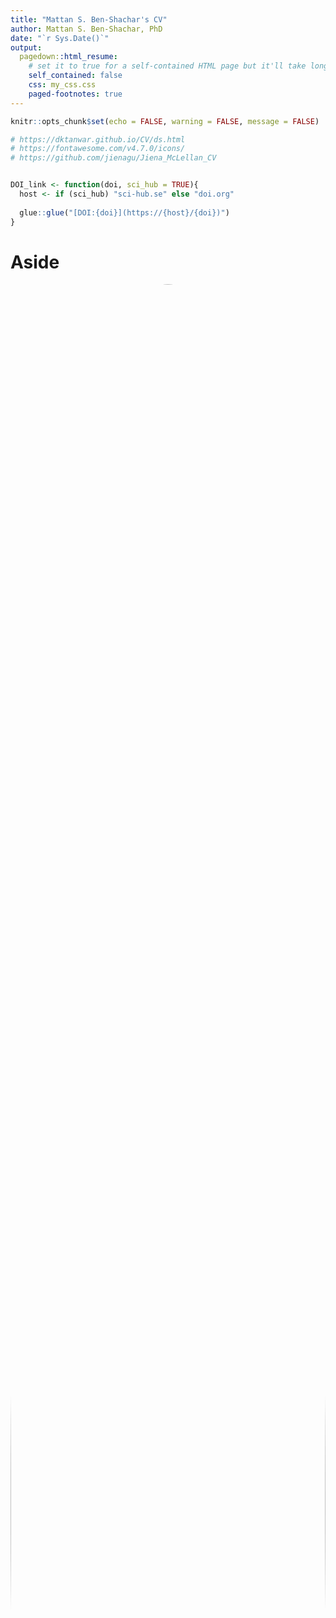 ```yaml
---
title: "Mattan S. Ben-Shachar's CV"
author: Mattan S. Ben-Shachar, PhD
date: "`r Sys.Date()`"
output:
  pagedown::html_resume:
    # set it to true for a self-contained HTML page but it'll take longer to render
    self_contained: false
    css: my_css.css
    paged-footnotes: true
---
```


```r
knitr::opts_chunk$set(echo = FALSE, warning = FALSE, message = FALSE)

# https://dktanwar.github.io/CV/ds.html
# https://fontawesome.com/v4.7.0/icons/
# https://github.com/jienagu/Jiena_McLellan_CV


DOI_link <- function(doi, sci_hub = TRUE){
  host <- if (sci_hub) "sci-hub.se" else "doi.org"
  
  glue::glue("[DOI:{doi}](https://{host}/{doi})")
}
```

Aside
================================================================================

<center>
<img src="headshots/JSF_9523.png" style="width:100%; border-radius: 50%;"/>
</center>

Contact Info {#contact}
--------------------------------------------------------------------------------

<i class="fa fa-envelope"></i> mattansb@msbstats.info  
<i class="fa fa-globe"></i> [Home Page](https://home.msbstats.info) | <i class="fa fa-rss"></i> [Blog](https://blog.msbstats.info/)  
<i class="fa fa-github"></i> [GitHub](https://github.com/mattansb) | <i class="fa fa-linkedin"></i> [LinkedIn](https://www.linkedin.com/in/mattan-s-ben-shachar)   
<i class="fa fa-twitter"></i> [Twitter](https://twitter.com/mattansb) | <i class="fa fa-cloud"></i> [BlueSky](https://bsky.app/profile/mattansb.bsky.social)  
<i class="fa fa-id-badge"></i> [ORCID](https://orcid.org/0000-0002-4287-4801) |
<i class="fa fa-graduation-cap"></i> [G-Scholar](https://scholar.google.co.il/citations?user=Vrbic5QAAAAJ)  

<!-- <i class="fa fa-phone"></i> +972 50-837-1566   -->
<!-- <i class="fa fa-home"></i> 5 Dunash st., apt 27, Ramat-Gan   -->

Languages {#languages}
--------------------------------------------------------------------------------

English - native language  
Hebrew - native language  

Technical Skills
--------------------------------------------------------------------------------

**Programming:** R, Matlab, SQL, Stan, Python, Git(Hub) (See my [github profile](https://github.com/mattansb)).  

**Documentation:** Office Suites, (R)Markdown/Quatro, Google Docs/Sheets.  

Disclaimer {#disclaimer}
--------------------------------------------------------------------------------

See [short resume](https://mattansb.github.io/CV/resume).

Last updated on `r Sys.Date()`.

Main
================================================================================

Mattan S. Ben-Shachar, PhD {#title}
--------------------------------------------------------------------------------

As a freelance [research analyst and statistical consultant](#stats-analyst) specializing in the social sciences, I offer comprehensive guidance throughout all stages of the research process, having provided support and consultation in these areas to numerous researchers, across several institutions. Holding a [PhD in neurocognitive psychology](#education) from Ben-Gurion University, I am deeply rooted in theoretical and applied statistics, and am committed to the principles of data analysis, inferential statistics, and reproducible research.

Concurrently, I am a [statistics educator](#teaching) at both Ben-Gurion University and Tel-Aviv University, teaching bachelor- and graduate-level statistics, research methods, and R programming, ranging from introductory statistics to applied machine learning. I supplement my goal of making statistics more accessible as an active [`R` developer](#R-dev), creating tools that aid in understanding statistical models.

Education {data-icon=graduation-cap data-concise=true #education}
--------------------------------------------------------------------------------

### Ph.D. in Psychology

Ben-Gurion University

Be'er Sheva, Israel

2023

**Title:** *The Electrophysiological Basis of Processing Speed*  
([Download dissertation (pdf) <i class="fa fa-download"></i>](https://drive.google.com/uc?export=download&id=10NbOvivBrRQiCiioiR4g4X3xk3Msp0G_) | [Audio overview <i class="fa fa-circle-play"></i>](https://drive.google.com/file/d/14u6hj1nqUKCrQQEhsjl_LSnvWecxv0aj/view))  
**Supervisor:** Prof. Andrea Berger  

<!-- **Courses:**   -->

<!-- ::: concise -->
<!--  - Advanced EEG Methods -->
<!--  - Hierarchical Linear Models -->
<!--  - Linear Algebra for Neuroscience -->
<!--  - Machine Learning -->
<!-- ::: -->

### M.A. in Experimental Cognitive Psychology

Ben-Gurion University

Be'er Sheva, Israel

2017

**Title:** *Electrophysiological Evidence for the Role of Processing Speed and Attentional Control in Visual Recognition Tasks.*  
**Supervisor:** Prof. Andrea Berger

### B.A. in Behavioral Sciences

Ben-Gurion University

Be'er Sheva, Israel

2015

Graduated *Magna Cum Laude*

<!-- ### Entrance Test for Advanced Degrees in Psychology (MITAM) -->

<!-- N/A -->

<!-- N/A -->

<!-- 2014 -->

<!-- Received 138 (92th percentile) -->

<!-- ### Psychometric Entrance Test (PET) -->

<!-- N/A -->

<!-- N/A -->

<!-- 2011 -->

<!-- Received 727 (94th percentile) -->

<!-- ### Israeli Matriculation Certificate (Te'udat Bagrut) -->

<!-- N/A -->

<!-- N/A -->

<!-- 2008 -->

<!-- ::: concise -->
<!-- - 5-unit level in English -->
<!-- - 4-unit level in Mathematics -->
<!-- - 5-unit elective in geography -->
<!-- ::: -->

Professional Experience {data-icon=laptop}
--------------------------------------------------------------------------------

### Statistical Consultant & Research Analyst {#stats-analyst}

N/A

N/A

Since 2016

I am deeply rooted in theoretical and applied statistics, and am committed to the principles of data analysis, inferential statistics, and reproducible research, while also mindful of the practical needs of researchers and academics. I provide guidance throughout all stages of the research process and decision-guided statistical analyses. I specialize in the following methods:

::: concise
- Generalized linear models (regression, AN(C)OVA)  
- Generalized mixed effects models (HLM, LMM)   
- Missing data analysis and treatment  
- Structural equation modeling (SEM)  
- Factor analysis and clustering
- Bayesian modeling and inference  
- Nonlinear models (NLM)  
:::

*For more info and client testimonials, see [my home page](https://home.msbstats.info/stats-consultation).*

### Statistics Lecturer

N/A

N/A

Since 2015

My teaching and instructing are focused on undergraduate- and graduate-level statistics, research methods, and R programming. Over the last `r as.integer(ceiling(difftime(Sys.Date(), as.Date("2015-09-30"), unit="weeks")/52.25))` years I have taught 920 undergraduate students and 570 graduate students across over a dozen courses. See [*Teaching Experience*](#teaching) section.

### R Developer {#R-dev}

N/A

N/A

Since 2016

Core developer of the [*easystats* eco-system of packages](https://easystats.github.io/easystats/) --
an [award-winning](#awards) collection of R packages,
which aims to provide a unifying and consistent framework to tame, discipline and harness the scary R statistics and their pesky models (e.g., [*parameters*](https://cran.r-project.org/package=parameters), [*performance*](https://cran.r-project.org/package=performance), and more).

- Developer and maintainer of [***effectsize***](https://easystats.github.io/effectsize/) for 
estimating indices of effect size and standardized parameters.  
- Developer of [***bayestestR***](https://easystats.github.io/bayestestR/), a package for describing and testing posterior distributions and Bayesian models.

*See my full [github profile](https://github.com/mattansb).*

:::aside
List of additional packages I have contributed to: [`afex`](https://cran.r-project.org/package=afex), [`brms`](https://cran.r-project.org/package=brms), [`ggeffects`](https://cran.r-project.org/package=ggeffects), [`semTools`](https://cran.r-project.org/package=semTools).
:::


### Neurocognitive Researcher

N/A

N/A

2015 - 2022

My research focused on differential cognitive psychology using behavioral and physiological methods, occasionally collaborating with international research groups. I have experience designing computerized tasks that evoke individual differences in an array of cognitive abilities. I have also led and managed research projects, including teams of graduate students and research assistants.

***Neurophysiological Signal Processing***: I have collected and analyzed multi-channel electroencephalography (EEG) data using `eeglab`. My experience with signal pre-processing includes noise "cleaning" methods as well as dimension reduction tools (PCA, ICA); I specialize in latency measurement of event-related potentials (ERPs).

- Developed Matlab toolboxes for artifact removal ([TBT](https://github.com/mattansb/TBT), an eeglab plugin) and for plotting and extracting measurements for processed EEG/ERP/wavelet data ([EPP-TB](https://github.com/mattansb/EPP-TB)).
- Instructed workshops for pre-processing of experimental EEG.

### MITAM Exam Developer

National Institute for Testing and Evaluation

N/A

Since 2020

I am a developer and reviewer of the MITAM exam (entrance test for advanced degrees in psychology - equivalent to the GRE).

<!-- ### Member of Editorial Board -->

<!-- N/A -->

<!-- N/A -->

<!-- N/A -->

<!-- - (2020 - Present) Review Editor for *Frontiers in Applied Mathematics and Statistics* and *Frontiers in Psychology*.   -->
<!-- - Ad hoc reviewer: *British Journal of Mathematical and Statistical Psychology*, *Cerebral Cortex*, *Frontiers in Psychology*, and *Advances in Methods and Practices in Psychological Science*. -->


<!-- ### Research Assistant -->

<!-- ERP Lab for Developmental Studies -->

<!-- Ben-Gurion University -->

<!-- 2013 - 2015 -->

<!-- ::: concise -->
<!-- - EEG data acquisition on preschool children. -->
<!-- - Behavioral game-like tasks with children. -->
<!-- ::: -->

<!-- ### Quality Assurance Manager -->

<!-- Groupon, Israel -->

<!-- N/A -->

<!-- 2012 - 2013 -->

<!-- ::: concise -->
<!-- - Established the quality assurance division. -->
<!-- - Examination of all daily deals.   -->
<!-- - Checked for compliance with consumer protection laws.   -->
<!-- ::: -->

<!-- Research Topics {data-icon=flask #topics} -->
<!-- -------------------------------------------------------------------------------- -->

<!-- ### Processing Speed -->

<!-- Ben-Gurion University -->

<!-- Be'er Sheva, Israel -->

<!-- N/A -->

<!-- Focusing on individual differences in processing speed and its relation to higher cognitive abilities, using indirect measures of processing speed, such as: sensitivity to implicit temporal information, ERP latency, and EEG phase synchronicity. -->

<!-- ### Fetal Alcohol Spectrum Disorder -->

<!-- University of Cape Town -->

<!-- Cape Town, South Africa -->

<!-- N/A -->

<!-- Research focused on the effects of prenatal alcohol exposure on the ability to detect mathematical errors in basic arithmetic equations in infancy and adolescence, using EEG/ERP paradigms. -->

<!-- *In collaboration with Andrea Berger, Michael Shmueli, Sandra Jacobson, and Joseph Jacobson* -->

<!-- ### Numerical Cognition -->

<!-- Ben-Gurion University -->

<!-- Be'er Sheva, Israel -->

<!-- N/A -->

<!-- Research automatic processing of quantities and numbers among adults and children, and the development of numerical cognition before formal mathematical education, using both behavioral and electro-physiological (EEG) measures. -->

<!-- *In collaboration with Andrea Berger, Shachar Hochman, Avishai Henik, and Minna Hannula-Sormunen.* -->

\pagebreak

Teaching Experience {data-icon=chalkboard-teacher #teaching}
--------------------------------------------------------------------------------

### Lecturer & Teaching Fellow

N/A

N/A

Since 2018

:::aside
*\* Denotes upcoming courses.*
:::

#### School of Psychological Sciences, Tel-Aviv University

Graduate level courses:  
- [Data Science Lab for Psychologists](https://github.com/mattansb/Machine-Learning-foR-Psychologists) (Spring 2023--2024)  
- [Hierarchical Models](https://github.com/mattansb/Hierarchical-Linear-Models-foR-Psychologists) (Spring 2023--2024)  


#### Department of Psychology, Ben-Gurion University

Graduate level courses:  
- [Hierarchical Linear Models](https://github.com/mattansb/Hierarchical-Linear-Models-foR-Psychologists) (Spring 2022--2023)  
- [Machine Learning for Psychologists](https://github.com/mattansb/Machine-Learning-foR-Psychologists) (Spring 2022--2024)  
- Essential Data Science Skills (2022--2024)  
- [Practical applications in R](https://github.com/mattansb/Advanced-Research-Methods-foR-Psychologists) (Fall 2021--2019)  
- [Structural equation modelling in R](https://github.com/mattansb/Structural-Equation-Modeling-foR-Psychologists) (Spring 2021--2020)  
- [Analysis of factorial designs in R](https://github.com/mattansb/Analysis-of-Factorial-Designs-foR-Psychologists) (Spring 2020--2019)  
  
Under-graduate level courses:  
- Regression and Multi-Variables Analysis (Fall 2022--2023)  
- Experimental Psychology (Fall 2018)

#### Statistics and Data Program, Ben-Gurion University of the Negev

Under-graduate level courses:  
- Introduction to Data Science (Spring 2023--2024)  
- Bayesian Statistics and Modeling (Spring 2023--2024)  

#### School of Cognitive Sciences, Ben-Gurion University of the Negev

Under-graduate level courses:  
- Inferential Statistics (Fall 2022)  

### Workshops

N/A

N/A

N/A

- [*Evaluating Evidence and Making Decisions using Bayesian Statistics*](https://mattansb.github.io/bayesian-evidence). Workshop at the The 8th Conference on Cognitive Research of the Israeli Society for Cognitive Psychology, Israel.  

Traveling workshops:

::: concise
- *Pre-Processing EEG Data* (12h; Oct-Nov 2020, Jan-Feb 2020)  
- *Intro to the R Programming Language* (7h; Jan 2021)  
- *Trends in Open Science* (2h; Nov 2019, May 2019, Dec 2018) 
- [*ANOVA and Contrasts in R*](https://github.com/mattansb/ANOVA-and-Contrasts-in-R) (2h; May 2018)  
:::
 
### Teaching Assistant & Instructor

Ben-Gurion University  

N/A

2015 - 2018

#### Department of Psychology, Ben-Gurion University

Under-graduate level courses:  
- Experimental Psychology (Fall 2017; Summer 2017)  
- Inferential Statistics (Spring 2017--2018)  
- Introduction to Statistics (Fall 2015)  


#### Department of Health Systems Management

Graduate level courses:  
- Research Seminar (*for Graduate Students*) (Fall 2016--2017)  
  
<!-- ### Mitam Instructor -->

<!-- Ofek Mitam -->

<!-- N/A -->

<!-- 2016 -->

<!-- MITAM Prep Course -->




<!-- Military Service {data-icon=fighter-jet} -->
<!-- -------------------------------------------------------------------------------- -->

<!-- ### Discharged with Honor -->

<!-- Israeli Air Force -->

<!-- N/A -->

<!-- 2011 -->

<!-- Staff Sgt. -->

<!-- ### Technical Translator -->

<!-- Depot 22, Israeli Air Force -->

<!-- N/A -->

<!-- 2008 - 2011 -->

<!-- ###  -->

<!-- Technical Studies School, Israeli Air Force -->

<!-- N/A -->

<!-- 2008 -->


Awards and Scholarships {data-icon=star-o #awards}
--------------------------------------------------------------------------------

### SIPS Mission Award

Society for Improving Psychological Science (SIPS)

N/A

2023

[Awarded to the `easystats` project](http://improvingpsych.org/mission/awards/) for improving the training and research practices of psychological scientists.

### Full academic scholarship for graduate studies

Humanities and Social Sci Faculty, Ben-Gurion University

Be'er Sheva, Israel

2015 - 2022

### Negev Mid-Way Scholarship

Kreitman School of Advanced Graduate Studies

Be'er Sheva, Israel

2020 - 2021

### SIPS Commendation

Society for Improving Psychological Science (SIPS)

N/A

2020

[Awarded to the `bayestestR` package](http://improvingpsych.org/mission/awards/) for improving the training and research practices of psychological scientists.

### M.H.R Publication Award

Humanities and Social Sci Faculty, Ben-Gurion University

Be'er Sheva, Israel

2020

For *Ben-Shachar et al. (2020). `r DOI_link("10.1111/acer.14244")`*

### Erasmus+ EU Travel Grant

EU programme for education, training, youth and sport in Europe

N/A

2018

### Radboud Summer School Scholarship

Radboud University

Nijmegen, Netherlands

2018

:::aside
Studied Linear Algebra for Neuroscience with Prof. Mike X. Cohen
:::

### Award for Academic Distinction

Dep. of Sociology and Anthropology, Ben-Gurion University

Be'er Sheva, Israel

2014

\pagebreak

Selected Publications {data-icon=file #pubs}
--------------------------------------------------------------------------------

:::aside
_h-index: `r scholar::get_profile("Vrbic5QAAAAJ")$h_index`_

For a full list of publications, see my [ORCID](https://orcid.org/0000-0002-4287-4801) or [Google Scholar](https://scholar.google.co.il/citations?user=Vrbic5QAAAAJ) profiles. Contact me a PDF of any of my publications.

In many of these works I was involved in the capacity of a statistical consultant or research analyst.

*\* Denotes equal contribution.*
:::

### Peer Reviewed Publications

N/A

N/A

N/A

- **Ben-Shachar, M.S.**, & Berger, A. (2024). Visual-Spatial Abilities Are NOT Related to the Speed of Mental Rotation. _Journal of Experimental Psychology: Human Perception and Performance._ `r DOI_link("10.31234/osf.io/gkzxf", FALSE)`
- Thériault, R., **Ben-Shachar, M.S.**, Patil, I., Lüdecke, D., Wiernik, B. M., & Makowski, D. (2024). Check your outliers! An introduction to identifying statistical outliers in R with easystats. `r DOI_link("10.31234/osf.io/bu6nt", FALSE)`  
- **Ben-Shachar, M.S.**, Patil, I., Thériault, R., Wiernik, B.M., Lüdecke, D. (2023). Phi, Fei, Fo, Fum: Effect Sizes for Categorical Data That Use the Chi‑Squared Statistic. *Mathematics, 11*, 1982. `r DOI_link("10.3390/math11091982", FALSE)`  
- **Ben-Shachar, M.S.**, Lüdecke, D., & Makowski, D. (2020). effectsize: Estimation of Effect Size Indices and Standardized Parameters Aims of the Package. *Journal of Open Source Software, 5*(56), 2815. `r DOI_link("10.21105/joss.02815", FALSE)`  
- **Ben-Shachar, M.S.**, Shmueli M., Meintjes, E.M., Molteno, C.D., Jacobson, J.L., Jacobson, S.W., & Berger A. (2020). Prenatal alcohol exposure alters error detection during simple arithmetic processing: An Electroencephalography study. *Alcoholism: Clinical and Experimental Research, 44*(1), 114-124. `r DOI_link("10.1111/acer.14244")`  
- Makowski, D., **Ben-Shachar, M.S.**, Chen, S.A., & Lüdecke, D. (2019). Indices of Effect Existence and Significance in the Bayesian Framework. *Frontiers in Psychology, 10*, 2767. `r DOI_link("10.3389/fpsyg.2019.02767")`  


### Books and Book Chapters

N/A

N/A

N/A

- Jané, M., Xiao, Q., Yeung, S., **Ben-Shachar, M.S.**, ... & Feldman, G. (2024). *Guide to Effect Sizes and Confidence Intervals*. [https://matthewbjane.quarto.pub/](https://matthewbjane.quarto.pub/)
- **Ben-Shachar, M.S.**, & Berger, A. (2018). An Introduction to Attention and Its Implication for Numerical Cognition. In A. Henik & W. Fias (Eds.), *Heterogeneity of Function in Numerical Cognition* (pp. 93-110). Academic Press. `r DOI_link("10.1016/B978-0-12-811529-9.00005-4")`  

### Misc.

N/A

N/A

N/A

<!-- - Hochman, S.\*, **Ben-Shachar, M.S.**\*, Cohen Kadosh, R., & Henik, A. (*submitted*). A Novel Task for Measuring Spontaneous Focus on Numerosity Among Adults.   -->
- **Ben-Shachar, M.S.**\*, Lisson, S.\*, Shotts-Peretz, D., Hannula-Sormunen, M., & Berger, A. (*preprint*). Spontaneous Focusing on Numerosity Linked to Quantity Discrimination in Children and Adults. `r DOI_link("10.31234/osf.io/mt3n9", FALSE)`  


<!-- ### Talks -->

<!-- N/A -->

<!-- N/A -->

<!-- N/A -->

<!-- - **Ben-Shachar, M. S.** (2022, December). *A Bayesian Introduction to Probabilitese: The Language of Inference*. Psychology graduate seminar, Bar-Ilan University, Israel.   -->
<!-- - **Ben-Shachar, M. S.** & Berger, A. (2019, May). *Impaired detection of erroneous arithmetic equations in adolescents with prenatal alcohol exposure: An EEG study* In Child Development. Symposium conducted at the Israeli Human Neuroimaging Conference, Jerusalem, Israel. -->

<!-- ### Poster Presentations -->

<!-- N/A -->

<!-- N/A -->

<!-- N/A -->

<!-- - **Ben-Shachar, M. S.** & Berger, A. (2023, February). *Visual-Spatial Abilities Are NOT Related to the Speed of Mental Rotation*. Poster presented at the The 5th Conference on Cognitive Research of the Israeli Society for Cognitive Psychology, Akko, Israel.   -->
<!-- - **Ben-Shachar, M. S.** & Berger, A. (2022, February). *Processing Speed: General Trait or Domain Specific? Mental Rotation as a case study*. Poster presented at the The 9th Conference on Cognitive Research of the Israeli Society for Cognitive Psychology, Israel.   -->
<!-- - **Ben-Shachar, M. S.** & Berger, A. (2021, February). *Adaptation to Temporal Predictability Is Related to Intelligence*. Poster presented at the The 8th Conference on Cognitive Research of the Israeli Society for Cognitive Psychology, Israel. -->
<!-- - **Ben-Shachar, M. S.**, Shmueli, M., Jacobson, J. L., Jacobson, S. W., & Berger, A. (2019, February). *Brain-level activity in response to perceived arithmetical errors reflects severity of Fetal alcohol spectrum disorders (FASD)*. Poster presented at the The 6th Conference on Cognitive Research of the Israeli Society for Cognitive Psychology, Akko, Israel. -->
<!-- - **Ben-Shachar, M. S.**, Jacobson, J. L., Jacobson, S. W., & Berger, A. (2018, May). *Neural Evidence for a Deficit in Numerosity Processing in Infants Prenatally Exposed to Alcohol*. Poster presented at the the 16th WAIMH World Congress, Rome, Italy. -->
<!-- - **Ben-Shachar, M. S.**, Shotts-Peretz, D., & Berger, A. (2018, February). *Increased Acuity of the Analog Magnitude System is Related to Spontaneous Focusing on Numerosity in Children and Adults*. Poster presented at the The 5th Conference on Cognitive Research of the Israeli Society for Cognitive Psychology, Akko, Israel. -->
<!-- - **Ben-Shachar, M. S.**, Lisson, S., Shotts-Peretz, D., & Berger, A. (2018, January). *Spontaneous Focusing on Numerosity is Related to Increased Acuity of the Analog Magnitude System*. Poster presented at the The 7th International Meeting of the Integrated Brain and Behavior Research Center, Haifa, Israel. -->
<!-- - **Ben-Shachar, M. S.**, Berger, A., Mesika, D., Lewis, C. E., Lindinger, N. M., Dodge, N. C., . Jacobson, S. W. (2017, February). *Electrophysiological Evidence for the Role of Processing Speed in Visual Recognition Tasks*. Poster presented at the The 4th Conference on Cognitive Research of the Israeli Society for Cognitive Psychology, Akko, Israel. -->
